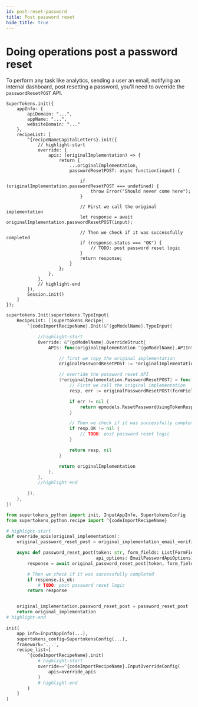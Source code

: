 ```yaml
---
id: post-reset-password
title: Post password reset
hide_title: true
---
```


<!-- COPY DOCS -->
<!-- ./thirdpartyemailpassword/common-customizations/reset-password/post-reset-password.mdx -->


# Doing operations post a password reset

To perform any task like analytics, sending a user an email, notifying an internal dashboard, post resetting a password, you'll need to override the `passwordResetPOST` API.

<BackendSDKTabs>
<TabItem value="nodejs">

```tsx
SuperTokens.init({
    appInfo: {
        apiDomain: "...",
        appName: "...",
        websiteDomain: "..."
    },
    recipeList: [
        ^{recipeNameCapitalLetters}.init({
            // highlight-start
            override: {
                apis: (originalImplementation) => {
                    return {
                        ...originalImplementation,
                        passwordResetPOST: async function(input) {
                            
                            if (originalImplementation.passwordResetPOST === undefined) {
                                throw Error("Should never come here");
                            }

                            // First we call the original implementation
                            let response = await originalImplementation.passwordResetPOST(input);
                            
                            // Then we check if it was successfully completed
                            if (response.status === "OK") {
                                // TODO: post password reset logic
                            }
                            return response;
                        }
                    };
                },
            },
            // highlight-end
        }),
        Session.init()
    ]
});
```
</TabItem>
<TabItem value="go">

```go
supertokens.Init(supertokens.TypeInput{
    RecipeList: []supertokens.Recipe{
        ^{codeImportRecipeName}.Init(&^{goModelName}.TypeInput{

            //highlight-start
            Override: &^{goModelName}.OverrideStruct{
                APIs: func(originalImplementation ^{goModelName}.APIInterface) ^{goModelName}.APIInterface {

                    // first we copy the original implementation
                    originalPasswordResetPOST := *originalImplementation.PasswordResetPOST

                    // override the password reset API
                    (*originalImplementation.PasswordResetPOST) = func(formFields []epmodels.TypeFormField, token string, options epmodels.APIOptions) (epmodels.ResetPasswordUsingTokenResponse, error) {
                        // First we call the original implementation
                        resp, err := originalPasswordResetPOST(formFields, token, options)

                        if err != nil {
                            return epmodels.ResetPasswordUsingTokenResponse{}, err
                        }

                        // Then we check if it was successfully completed
                        if resp.OK != nil {
                            // TODO: post password reset logic
                        }

                        return resp, nil
                    }

                    return originalImplementation
                },
            },
            //highlight-end

        }),
    },
})
```
</TabItem>
<TabItem value="python">

```python
from supertokens_python import init, InputAppInfo, SupertokensConfig
from supertokens_python.recipe import ^{codeImportRecipeName}

# highlight-start
def override_apis(original_implementation):
	original_password_reset_post = original_implementation_email_verification.password_reset_post

	async def password_reset_post(token: str, form_fields: List[FormField],
                                  api_options: EmailPasswordApiOptions):
		response = await original_password_reset_post(token, form_fields, api_options)

        # Then we check if it was successfully completed
        if response.is_ok:
            # TODO: post password reset logic
        return response


	original_implementation.password_reset_post = password_reset_post
	return original_implementation
# highlight-end

init(
    app_info=InputAppInfo(...),
    supertokens_config=SupertokensConfig(...),
    framework='...',
    recipe_list=[
        ^{codeImportRecipeName}.init(
            # highlight-start
            override==^{codeImportRecipeName}.InputOverrideConfig(
                apis=override_apis
            )
            # highlight-end
        )
    ]
)
```

</TabItem>
</BackendSDKTabs>